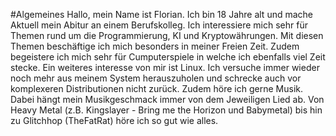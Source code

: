 #Algemeines
Hallo,
mein Name ist Florian. Ich bin 18 Jahre alt und mache Aktuell mein Abitur an einem Berufskolleg.
Ich interessiere mich sehr für Themen rund um die Programmierung, KI und Kryptowährungen.
Mit diesen Themen beschäftige ich mich besonders in meiner Freien Zeit.
Zudem begeistere ich mich sehr für Cumputerspiele in welche ich ebenfalls viel Zeit stecke.
Ein weiteres interesse von mir ist Linux. Ich versuche immer wieder noch mehr aus meinem System herauszuholen und schrecke auch vor komplexeren Distributionen nicht zurück.
Zudem höre ich gerne Musik. Dabei hängt mein Musikgeschmack immer von dem Jeweiligen Lied ab. 
Von Heavy Metal (z.B. Kingslayer - Bring me the Horizon und Babymetal) bis hin zu Glitchhop (TheFatRat) höre ich so gut wie alles.